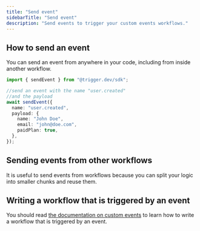 ```yaml
---
title: "Send event"
sidebarTitle: "Send event"
description: "Send events to trigger your custom events workflows."
---
```


## How to send an event

You can send an event from anywhere in your code, including from inside another workflow.

```ts
import { sendEvent } from "@trigger.dev/sdk";

//send an event with the name "user.created"
//and the payload
await sendEvent({
  name: "user.created",
  payload: {
    name: "John Doe",
    email: "john@doe.com",
    paidPlan: true,
  },
});
```

## Sending events from other workflows

It is useful to send events from workflows because you can split your logic into smaller chunks and reuse them.

## Writing a workflow that is triggered by an event

You should read [the documentation on custom events](/triggers/custom-events) to learn how to write a workflow that is triggered by an event.
